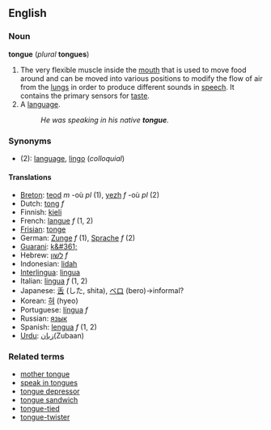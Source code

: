 ==English==
===Noun===
'''tongue''' (''plural'' '''tongues''')

#The very flexible muscle inside the [[mouth]] that is used to move food around and can be moved into various positions to modify the flow of air from the [[lung]]s in order to produce different sounds in [[speech]]. It contains the primary sensors for [[taste]].
#A [[language]].
#:''He was speaking in his native '''tongue'''.''

===Synonyms===
*(2): [[language]], [[lingo]] (''colloquial'')

====Translations====
*[[Breton]]: [[teod]] ''m'' -où ''pl'' (1), [[yezh]] ''f'' -où ''pl'' (2)
*Dutch: [[tong]] ''f''
*Finnish: [[kieli]]
*French: [[langue#French|langue]] ''f'' (1, 2)
*[[Frisian]]: [[tonge]]
*German: [[Zunge]] ''f'' (1), [[Sprache]] ''f'' (2)
*[[Guarani]]: [[k&#361;]]
*Hebrew: [[לשון]] ''f''
*Indonesian: [[lidah]]
*[[Interlingua]]: [[lingua#Interlingua|lingua]]
*Italian: [[lingua#Italian|lingua]] ''f'' (1, 2)
*Japanese: [[舌]] (した, shita), [[ベロ]] (bero)&rarr;informal?
*Korean: [[혀]] (hyeo)
*Portuguese: [[língua]] ''f''
*Russian: [[язык]]
*Spanish: [[lengua]] ''f'' (1, 2)
*[[Urdu]]: [[زبان]](Zubaan)

===Related terms===
*[[mother tongue]]
*[[speak in tongues]]
*[[tongue depressor]]
*[[tongue sandwich]]
*[[tongue-tied]]
*[[tongue-twister]]